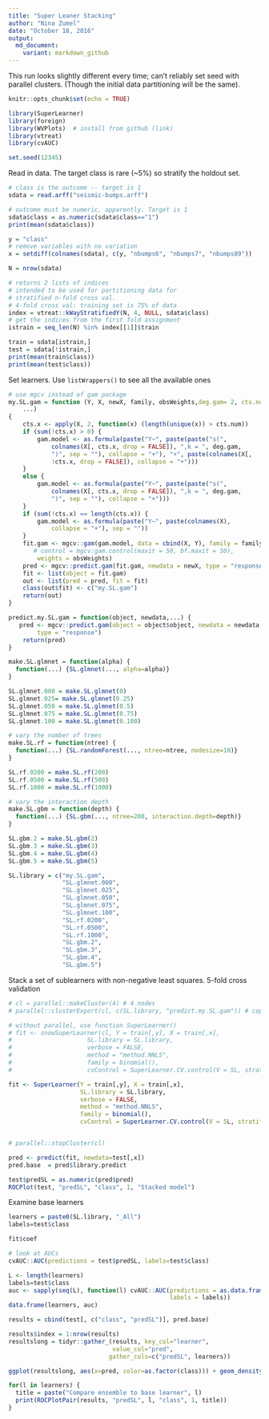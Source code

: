 ```yaml
---
title: "Super Leaner Stacking"
author: "Nina Zumel"
date: "October 18, 2016"
output: 
  md_document:
    variant: markdown_github
---
```


This run looks slightly different every time; can't reliably set seed with parallel clusters.
(Though the initial data partitioning will be the same).

```r
knitr::opts_chunk$set(echo = TRUE)

library(SuperLearner)
library(foreign)
library(WVPlots)  # install from github (link)
library(vtreat)
library(cvAUC)

set.seed(12345)

```


Read in data. The target class is rare (~5%) so stratify the holdout set.

```r
# class is the outcome -- target is 1
sdata = read.arff("seismic-bumps.arff")

# outcome must be numeric, apparently. Target is 1
sdata$class = as.numeric(sdata$class=="1")
print(mean(sdata$class))

y = "class"
# remove variables with no variation
x = setdiff(colnames(sdata), c(y, "nbumps6", "nbumps7", "nbumps89"))

N = nrow(sdata)

# returns 2 lists of indices
# intended to be used for partitioning data for
# stratified n-fold cross val. 
# 4-fold cross val: training set is 75% of data
index = vtreat::kWayStratifiedY(N, 4, NULL, sdata$class)
# get the indices from the first fold assignment
istrain = seq_len(N) %in% index[[1]]$train  

train = sdata[istrain,]
test = sdata[!istrain,]
print(mean(train$class))
print(mean(test$class))
```


Set learners. Use `listWrappers()` to see all the available ones

```r

# use mgcv instead of gam package
my.SL.gam = function (Y, X, newX, family, obsWeights,deg.gam= 2, cts.num = 4, 
    ...) 
{
    cts.x <- apply(X, 2, function(x) (length(unique(x)) > cts.num))
    if (sum(!cts.x) > 0) {
        gam.model <- as.formula(paste("Y~", paste(paste("s(", 
            colnames(X[, cts.x, drop = FALSE]), ",k = ", deg.gam, 
            ")", sep = ""), collapse = "+"), "+", paste(colnames(X[, 
            !cts.x, drop = FALSE]), collapse = "+")))
    }
    else {
        gam.model <- as.formula(paste("Y~", paste(paste("s(", 
            colnames(X[, cts.x, drop = FALSE]), ",k = ", deg.gam, 
            ")", sep = ""), collapse = "+")))
    }
    if (sum(!cts.x) == length(cts.x)) {
        gam.model <- as.formula(paste("Y~", paste(colnames(X), 
            collapse = "+"), sep = ""))
    }
    fit.gam <- mgcv::gam(gam.model, data = cbind(X, Y), family = family, 
       # control = mgcv:gam.control(maxit = 50, bf.maxit = 50), 
        weights = obsWeights)
    pred <- mgcv::predict.gam(fit.gam, newdata = newX, type = "response")
    fit <- list(object = fit.gam)
    out <- list(pred = pred, fit = fit)
    class(out$fit) <- c("my.SL.gam")
    return(out)
}

predict.my.SL.gam = function(object, newdata,...) {
   pred <- mgcv::predict.gam(object = object$object, newdata = newdata, 
        type = "response")
    return(pred)
}

make.SL.glmnet = function(alpha) {
  function(...) {SL.glmnet(..., alpha=alpha)}
}

SL.glmnet.000 = make.SL.glmnet(0)
SL.glmnet.025= make.SL.glmnet(0.25)
SL.glmnet.050 = make.SL.glmnet(0.5)
SL.glmnet.075 = make.SL.glmnet(0.75)
SL.glmnet.100 = make.SL.glmnet(0.100)

# vary the number of trees
make.SL.rf = function(ntree) {
  function(...) {SL.randomForest(..., ntree=ntree, nodesize=10)}
}

SL.rf.0200 = make.SL.rf(200)
SL.rf.0500 = make.SL.rf(500)
SL.rf.1000 = make.SL.rf(1000)

# vary the interaction depth
make.SL.gbm = function(depth) {
  function(...) {SL.gbm(..., ntree=200, interaction.depth=depth)}
}

SL.gbm.2 = make.SL.gbm(2)
SL.gbm.3 = make.SL.gbm(3)
SL.gbm.4 = make.SL.gbm(4)
SL.gbm.5 = make.SL.gbm(5)

SL.library = c("my.SL.gam", 
               "SL.glmnet.000",
               "SL.glmnet.025",
               "SL.glmnet.050",               
               "SL.glmnet.075",
               "SL.glmnet.100",
               "SL.rf.0200",
               "SL.rf.0500",
               "SL.rf.1000",
               "SL.gbm.2", 
               "SL.gbm.3", 
               "SL.gbm.4", 
               "SL.gbm.5")
```

Stack a set of sublearners with non-negative least squares.
5-fold cross validation

```r

# cl = parallel::makeCluster(4) # 4 nodes
# parallel::clusterExport(cl, c(SL.library, "predict.my.SL.gam")) # copy the functions to all nodes

# without parallel, use function SuperLearner()
# fit <- snowSuperLearner(cl, Y = train[,y], X = train[,x], 
#                     SL.library = SL.library,
#                     verbose = FALSE, 
#                     method = "method.NNLS", 
#                     family = binomial(),
#                     cvControl = SuperLearner.CV.control(V = 5L, stratifyCV = FALSE))

fit <- SuperLearner(Y = train[,y], X = train[,x], 
                    SL.library = SL.library,
                    verbose = FALSE, 
                    method = "method.NNLS", 
                    family = binomial(),
                    cvControl = SuperLearner.CV.control(V = 5L, stratifyCV = FALSE))


# parallel::stopCluster(cl)
```
 
  
```r
pred <- predict(fit, newdata=test[,x])
pred.base  = pred$library.predict

test$predSL = as.numeric(pred$pred) 
ROCPlot(test, "predSL", "class", 1, "Stacked model")


```


 
Examine base learners
```r
learners = paste0(SL.library, "_All")
labels=test$class

fit$coef

# look at AUCs
cvAUC::AUC(predictions = test$predSL, labels=test$class)

L <- length(learners)
labels=test$class
auc <- sapply(seq(L), function(l) cvAUC::AUC(predictions = as.data.frame(pred.base)[,l], 
                                             labels = labels))
data.frame(learners, auc)

```



```r

results = cbind(test[, c("class", "predSL")], pred.base)

results$index = 1:nrow(results)
resultslong = tidyr::gather_(results, key_col="learner", 
                             value_col="pred",
                            gather_cols=c("predSL", learners))

ggplot(resultslong, aes(x=pred, color=as.factor(class))) + geom_density() + facet_wrap(~learner)

for(l in learners) {
  title = paste("Compare ensemble to base learner", l)
  print(ROCPlotPair(results, "predSL", l, "class", 1, title))
}


```

